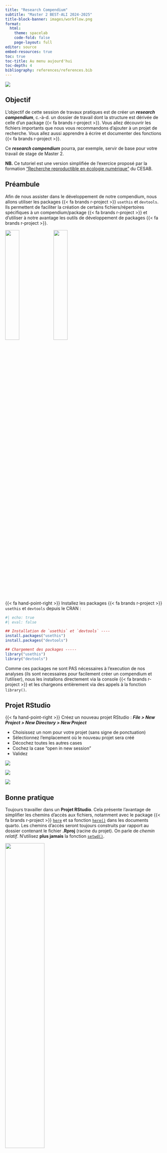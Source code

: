 ```yaml
---
title: "Research Compendium"
subtitle: "Master 2 BEST-ALI 2024-2025"
title-block-banner: images/workflow.png
format:
  html:
    theme: spacelab
    code-fold: false
    page-layout: full
editor: source
embed-resources: true
toc: true
toc-title: Au menu aujourd'hui
toc-depth: 4
bibliography: references/references.bib
---
```


![](images/workflow.png)

::: {.callout-note}
## Objectif

L'objectif de cette session de travaux pratiques est de créer un _**research compendium**_, c.-à-d. un 
dossier de travail dont la structure est dérivée de celle d'un package {{< fa brands r-project >}}.
Vous allez découvrir les fichiers importants que nous vous recommandons d'ajouter à 
un projet de recherche. Vous allez aussi apprendre à écrire et documenter des fonctions {{< fa brands r-project >}}.

Ce _**research compendium**_ pourra, par exemple, servir de base pour votre travail de stage de Master 2.
:::


**NB.** Ce tutoriel est une version simplifiée de l'exercice proposé par la formation ["Recherche reproductible en écologie numérique"](https://rdatatoolbox.github.io/) du CESAB.

## Préambule

Afin de nous assister dans le développement de notre compendium,
nous allons utiliser les packages {{< fa brands r-project >}} 
`usethis` et `devtools`. Ils permettent de faciliter la création de certains fichiers/répertoires
spécifiques à un compendium/package {{< fa brands r-project >}} et d'utiliser à notre avantage les outils de développement de packages {{< fa brands r-project >}}.

::: {layout-ncol=2}

![](images/usethis.png){width="30%"}
![](images/devtools.svg){width="30%"}

:::

{{< fa hand-point-right >}} Installez les packages {{< fa brands r-project >}} `usethis` et `devtools` depuis le CRAN :

```r
#| echo: true
#| eval: false

## Installation de `usethis` et `devtools` ----
install.packages("usethis")
install.packages("devtools")

## Chargement des packages -----
library("usethis")
library("devtools")
```


::: {.callout-note}

Comme ces packages ne sont PAS nécessaires à l'execution de nos analyses (ils sont necessaires pour facilement créer un compendium et l'utiliser), nous les installons directement via la console {{< fa brands r-project >}} et les chargeons entièrement via des appels à la fonction `library()`.

:::



## Projet RStudio

{{< fa hand-point-right >}}  Créez un nouveau projet RStudio : **_File > New Project > New Directory > New Project_**

- Choisissez un nom pour votre projet (sans signe de ponctuation)
- Sélectionnez l'emplacement où le nouveau projet sera créé
- Décochez toutes les autres cases
- Cochez la case "open in new session"
- Validez

::: {layout-ncol=3}

![](images/rstudio_new_project_1.png)

![](images/rstudio_new_project_2.png)

![](images/rstudio_new_project_3.png)

:::

::: {.callout-tip}
## Bonne pratique

Toujours travailler dans un **Projet RStudio**. Cela présente l'avantage de simplifier les chemins d'accès aux fichiers, notamment avec le package {{< fa brands r-project >}} [`here`](https://here.r-lib.org/) et sa fonction [`here()`](https://here.r-lib.org/reference/here.html) dans les documents quarto. Les chemins d'accès seront toujours construits par rapport au dossier contenant le fichier **.Rproj** (racine du projet). On parle de _chemin relatif_. N'utilisez **plus jamais** la fonction [`setwd()`](https://www.rdocumentation.org/packages/base/versions/3.6.2/topics/getwd).

:::

![](images/setwd_VS_rproj.png){width="50%" fig-align="center"}

## Fichier DESCRIPTION

Le fichier **DESCRIPTION** décrit les métadonnées du projet (titre, auteur, description, dépendances requises, etc.). C'est un des éléments essentiels d'un package {{< fa brands r-project >}}. Ici, nous allons le _détourner_ pour l'utiliser dans le cadre d'un compendium afin de bénéficier des outils de développement de packages {{< fa brands r-project >}}. Ajoutons ce fichier avec la fonction `use_description()` de `usethis`.

```r
#| echo: true
#| eval: false

## Ajout d'un fichier DESCRIPTION ----
usethis::use_description(check_name = FALSE)
```

::: {.callout-note}
Notez l'utilisation de `check_name = FALSE` pour pallier les problèmes liés aux restrictions imposées par le CRAN sur les caractères possibles dans les noms de package. 
:::

{{< fa hand-point-right >}} Remplissez les champs utiles du fichier **DESCRIPTION** (Title, Authors@R). Vous pourrez remplir le champ "Description" lorsque vous saurez ce que vous faites.

```
Package: basic_compendium
Title: What the Package Does (One Line, Title Case)
Version: 0.0.0.9000
Authors@R: 
    person("First", "Last", , "first.last@example.com", role = c("aut", "cre"),
           comment = c(ORCID = "YOUR-ORCID-ID"))
Description: What the package does (one paragraph).
License: `use_mit_license()`, `use_gpl3_license()` or friends to pick a
    license
Encoding: UTF-8
Roxygen: list(markdown = TRUE)
RoxygenNote: 7.3.1
```


::: {.callout-tip}
## Bonne pratique

Toujours ajouter un fichier **DESCRIPTION** à la racine du projet. Il permet de décrire le projet et ses auteurs. On le vera ensuite, il est indispensable pour lister les dépendances et les installer facilement.
:::


## Choix d'une Licence

Tout matériel partagé doit disposer d'une licence qui décrit ce qu'il est
possible de faire avec. Ainsi, nous vous recommandons d'ajouter **dès le début du projet** une licence. Pour trouver une licence appropriée à votre projet, rendez-vous, par exemple, sur cette page : <https://chooser-beta.creativecommons.org/>.

Ajoutons la licence [CC-by](https://usethis.r-lib.org/reference/licenses.html) à notre projet avec la fonction `usethis::use_ccby_license()`.

```r
#| echo: true
#| eval: false

## Ajout d'une licence ----
usethis::use_ccby_license()
```

Notez qu'un nouveau fichier a été créé : **LICENSE.md**. Celui-ci détaille le contenu de la license choisie et sera lu par GitHub. Regardez aussi le contenu du fichier **DESCRIPTION** : la section **_License_** a été mise à jour.


::: {.callout-tip}
## Bonne pratique

Toujours ajouter une **LICENSE** à un projet qui sera rendu public. Visitez le site [**creativecommons.org**](https://chooser-beta.creativecommons.org/) pour choisir la plus appropriée à votre projet.

{{< fa lightbulb >}}&nbsp; Si aucune licence n'est renseignée, votre projet est soumis aux règles de la
[No License](https://choosealicense.com/no-permission/) : aucune permission n'est accordée. En
d'autres termes, personne ne peut rien faire avec votre projet (pas d'utilisation, pas de modification, pas de partage, etc.).
:::

:::{.callout-note}

Vous pouvez utiliser le site [**creativecommons.org**](https://chooser-beta.creativecommons.org/) pour obtenir le code source d'un badge reflétant la licence associée à votre compendium :

<p xmlns:cc="http://creativecommons.org/ns#" >This work is licensed under <a href="https://creativecommons.org/licenses/by/4.0/?ref=chooser-v1" target="_blank" rel="license noopener noreferrer" style="display:inline-block;">CC BY 4.0<img style="height:22px!important;margin-left:3px;vertical-align:text-bottom;" src="https://mirrors.creativecommons.org/presskit/icons/cc.svg?ref=chooser-v1" alt=""><img style="height:22px!important;margin-left:3px;vertical-align:text-bottom;" src="https://mirrors.creativecommons.org/presskit/icons/by.svg?ref=chooser-v1" alt=""></a></p>

:::

## Ajout des répertoires

La prochaine étape consiste en la création de sous-répertoires, chacun ayant un rôle précis. Pour cela, utilisez la fonction `dir.create()`.


```r
#| echo: true
#| eval: false

## Ajout de sous-répertoires ----
reps <- c("data", "analyses", "R", "outputs")
lapply(reps, dir.create)

## Plus optimal que ----
# dir.create("data")
# dir.create("analyses")
# dir.create("R")
# dir.create("outputs")

```

::: {.callout-tip}
## Bonne pratique

Un [_**bon Research compendium**_](https://www.youtube.com/watch?v=QuGcoOJKXT8) sera composé de différents sous-répertoires, chacun destiné à accueillir un certain type de fichiers. Par ex. :

- le dossier **data/** contiendra toutes les données brutes nécessaires au projet

- le dossier **outputs/** contiendra tous les résultats générés par les analyses

- le dossier **R/** ne contiendra que des fonctions {{< fa brands r-project >}} (et leurs documentations)

- le dossier **analyses/** contiendra des scripts {{< fa brands r-project >}} (ou des fichiers `.qmd`) qui appeleront les fonctions {{< fa brands r-project >}}. Cette structure peut bien sûr être adaptée selon les besoins et la complexité du projet.

:::


## Données du compendium

Nous voilà fin prêt à travailler !


![un screenshot du pdf réalisé avec le package `magick`, voir le code source dans R/pdf_convert.R ](outputs/williams_natcom_2024.png){fig-align="center"}


Nous utiliserons les données associées à l'étude de @williams_deep_2024 dont voici le résumé :

> Biogeographic history can lead to variation in biodiversity across regions, but it remains unclear how the degree of biogeographic isolation among communities may lead to differences in biodiversity. Biogeographic analyses generally treat regions as discrete units, but species assemblages differ in how much biogeographic history they share, just as species differ in how much evolutionary history they share. Here, we use a continuous measure of biogeographic distance, phylobetadiversity, to analyze the influence of biogeographic isolation on the taxonomic and functional diversity of global mammal and bird assemblages. On average, biodiversity is better predicted by environment than by isolation, especially for birds. However, mammals in deeply isolated regions are strongly influenced by isolation; mammal assemblages in Australia and Madagascar, for example, are much less diverse than predicted by environment alone and contain unique combinations of functional traits compared to other regions. Neotropical bat assemblages are far more functionally diverse than Paleotropical assemblages, reflecting the different trajectories of bat communities that have developed in isolation over tens of millions of years. Our results elucidate how long-lasting biogeographic barriers can lead to divergent diversity patterns, against the backdrop of environmental determinism that predominantly structures diversity across most of the world.


Les auteurs explorent les patrons globaux de dissimilarité phylogénétique des mammifères et des oiseaux au regard de l'environnement et des barrières biogéographiques. Ici nos analyses seront simples, elles visent à apprendre à construire et utiliser un compendium : nous allons rapidement explorer et cartographier les patrons de richesse spécifique pour les oiseaux et les mammifères à l'échelle globale en nous appuyant sur des données générées par @williams_deep_2024.


{{< fa hand-point-right >}} Explorez rapidement les différentes sections de l'article et notez la présence des sections "Data availability" et "Code availability". Les auteurs expliquent comment obtenir les données de base qui soutiennent leurs analyses et fournissent un lien vers le *compendium* associé à leur article.

::: {.callout-note}

Vous pouvez télécharger l'article (en open access) dans un sous répertoire `references` pour y avoir accès facilement.

```r
#| echo: true
#| eval: false

## Ajout de sous-répertoires ----
reps <- c("data", "analyses", "R", "outputs", "references")
lapply(reps, dir.create, showWarnings = FALSE)

```

:::


{{< fa hand-point-right >}} Rendez-vous sur le [dépôt github](https://github.com/pwilliams0/Biogeography_and_global_diversity) associé à l'article, explorez le README et le contenu. Pensez-vous pouvoir reproduire (facilement) les analyses de @williams_deep_2024 à l'aide du compendium ?

{{< fa hand-point-right >}} Localisez les fichiers contenant les informations de richesse spécifique pour les oiseaux et les mammifères, notez leurs urls (attention à ne pas récupérer l'url de la page github qui affiche le fichier de données formaté, mais bien l'url du fichier -> bouton "Raw" en haut à droite).

{{< fa hand-point-right >}} Localisez aussi la couche "shapefile" qui correspond à la grille globale utilisée par les auteurs (attention le format "shp" est pénible, il y a plusieurs fichiers pour une seule couche vectorielle).

## Implémentation des fonctions

::: {.callout-note}
## Objectif

Dans cette partie nous allons écrire 2 fonctions {{< fa brands r-project >}} qui vont permettre de télécharger les fichiers de données hébergés sur le dépôt GitHub mentionné ci-dessus. Les fichiers seront enregistrés dans le dossier **data/**.
:::

### Création d'un fichier dans R/

Nous allons d'abord créer un fichier {{< fa brands r-project >}} dans lequel nous écrirons le code source de nos fonctions.

{{< fa hand-point-right >}} Utilisez la fonction [`usethis::use_r()`](https://usethis.r-lib.org/reference/use_r.html) pour créer un fichier `functions.R` dans le dossier **R/**.

```r
#| echo: true
#| eval: false

## Creation d'un fichier functions.R dans R/ --
usethis::use_r("functions")

```


### Écriture des fonctions

Nous allons tout d'abord utiliser la fonction [`utils::download.file()`](https://www.rdocumentation.org/packages/utils/versions/3.6.2/topics/download.file) pour développer un code qui télécharge les données de richesse spécifique pour les oiseaux :

```r
#| echo: true
#| eval: false

## File name ----
filename <- "bird_SR_cells.csv"

## GitHub directory URL ----
url <- "https://raw.githubusercontent.com/pwilliams0/Biogeography_and_global_diversity/refs/heads/main/Data/"

## Complete data source url ----
source_url <- paste0(url, filename)

## Destination ---- 
dest_dir  <- "data"
dest_path <- file.path(dest_dir, filename)

## Download file ----
utils::download.file(url      = source_url,
                     destfile = dest_path,
                     mode     = "wb")

```

::: {.callout-note}

- Ici nous déclarons le nom du fichier une seule fois et nous nous en servons pour créer l'url de la source des données `source_url` puis le chemin de destination du téléchargement `dest_path`.

- Notez l'utilisation de `paste0()` pour l'url et de `file.path` pour le chemin.

- Notez les commentaires et les indentations pour faciliter la lecture du code.

:::

Pour "transformer" ce code en fonction nous allons l'encapsuler dans une déclaration de fonction {{< fa brands r-project >}}, ici nous choisissons d'appeler la fonction `dl_bird_sr` (pour "download bird species richness") :

```r
#| echo: true
#| eval: false

dl_bird_sr <- function() {
  
  ## File name ----
  filename <- "bird_SR_cells.csv"
  
  ## GitHub directory URL ----
  url <- "https://raw.githubusercontent.com/pwilliams0/Biogeography_and_global_diversity/refs/heads/main/Data/"

  ## Complete file url ----
  file_url <- paste0(url, filename)
  
  ## Destination ---- 
  dest_dir  <- "data"
  dest_path <- file.path(dest_dir, filename)
  
  
  ## Download file ----
  utils::download.file(url      = file_url,
                       destfile = dest_path,
                       mode     = "wb")
  
  return(dest_path)
  
}
```


::: {.callout-note}

- Une fonction est un objet {{< fa brands r-project >}} comme les autres : on doit choisir son nom et on utilise le symbole d'attribution `<-` pour la déclarer.

- On utilise `return()` en fin de fonction pour retourner à l'utilisateur le résultat de la fonction. Ici on renvoit simplement le chemin de destination du téléchargement.

- Cette fonction n'a pas de *paramètres* (les parenthèses après `function` sont vides : `<- function()`) : aucune information n'est nécessaire à son fonctionnement, la fonction télécharge les données pour les oiseaux, c'est tout.

:::

Nous allons éxecuter notre fonction. Il faut d'abord la rendre disponible à l'utilisation.

{{< fa hand-point-right >}} pour cela il suffit de sélectioner sa définition et de la charger dans la console `ctrl + entrée`.

{{< fa hand-point-right >}} Observez votre environnement, la fonction apparaît.

pour éxecuter la fonction il suffit de l'appeler dans la console :

```r
#| echo: true
#| eval: false

dl_bird_sr()

```

Plutôt que de créer une deuxième fonction pour les mammifères nous allons modifier notre fonction pour avoir le choix entre plusieurs fichiers à télécharger (par exemple la richesse spécifique des oiseaux OU celle des mammifères).

{{< fa bulb >}} Nous pouvons ajouter un *paramètre* à notre fonction. Le paramètre devra être renseigné à l'utilisation et sa valeur sera observée par le code de la fonction pour choisir quel fichier télécharger :


```r
#| echo: true
#| eval: false

download_sr <- function(taxon) {
  
  ## Inform about the data being downloaded
  message("# ---- Downloading data for taxon: ", taxon)
  
  ## File name ----
  if (taxon == "bird") filename <- "bird_SR_cells.csv"
  if (taxon == "mamm") filename <- "mamm_SR_cells.csv"
  
  ## GitHub directory URL ----
  url <- "https://raw.githubusercontent.com/pwilliams0/Biogeography_and_global_diversity/refs/heads/main/Data/"

  ## Complete file url ----
  file_url <- paste0(url, filename)
  
  ## Destination ---- 
  dest_dir  <- "data"
  dest_path <- file.path(dest_dir, filename)
  
  ## Download file ----
  utils::download.file(url      = file_url,
                       destfile = dest_path,
                       mode     = "wb")
  
  return(dest_path)
  
}
```

::: {.callout-note}

- Le nom de la fonction à changé ...

- On utilise `if ()` pour observer la valeur de `taxon` renseignée par l'utilisateur.

- On utilise `==` pour tester l'égalité de 2 valeurs (`!=`, `<`, `<=`, `>`, `>=` pour les autres comapraisons)

- On devra obligatoirement renseigner une valeur pour `taxon` lors de l'utilisation de la fonction. Sinon elle ne saura pas quel fichier télécharger : `download_sr(taxon = "bird")` ou `download_sr(taxon = "mamm")`.

- Si on ne renseigne pas de valeur pour `taxon` ou si on reseigne une valeur différente de `"bird"` ou `"mamm"`, alors la fonction échoue et renvoit un message d'erreur. C'est une bonne chose !

:::

Nous allons utiliser cette fonction plus tard, patience. En attendant nettoyons notre environnement car la bonne pratique est de charger les fonctions via un autre mécanisme que nous verrons plus tard.


```r
#| echo: true
#| eval: false

rm(dl_bird_sr)

rm(download_sr)

```

::: {.callout-tip}
## Bonne pratique

**Ecrivez des fonctions** : on parle de _Factorisation de code_. Cela rendra votre code plus clair et plus facilement réutilisable. Placez toujours vos fonctions {{< fa brands r-project >}} dans le dossier **R/**. Si vous utilisez des fonctions de dépendances externes, priviligiez cette écriture : `package::fonction()`.
:::

{{< fa hand-point-right >}} Écrivez une fonction `dl_grid_cells` qui télécharge les fichiers "shapefile" de la grille globale.

```r
#| echo: true
#| eval: false


dl_grid_cells <- function() {
  
  ## Inform about the data being downloaded
  message("# ---- Downloading the global grid")
  
  ## File names ----
  base_name <- "global_cells"
  extensions <- c(".shp", ".shx", ".prj", ".dbf")
  filenames <- paste0(base_name, extensions)
  
  ## GitHub directory URL ----
  url <- "https://raw.githubusercontent.com/pwilliams0/Biogeography_and_global_diversity/refs/heads/main/Data/"

  ## Complete file url ----
  file_urls <- paste0(url, filenames)
  
  ## Destination ---- 
  dest_dir  <- "data"
  dest_paths <- file.path(dest_dir, filenames)
  
  ## Download files ----
  lapply(1:length(file_urls), function(i) {
    message("-> ", base_name, extensions[i])
    utils::download.file(url      = file_urls[i],
                         destfile = dest_paths[i],
                         mode     = "wb")
  })
  
  return(dest_paths)
  
  
}

```

Documentez la fonction svp.



## Documentation 

Maintenant, documentez votre/vos fonctions. C'est **essentiel !** Pour cela,
ajoutez un entête [**roxygen2**](https://roxygen2.r-lib.org/articles/roxygen2.html) à vos fonctions. Cette syntaxe permet de documenter efficacement toute fonction {{< fa brands r-project >}}.

Cette entête devra contenir (a minima) un titre, une description de chaque argument et le retour de la fonction.

{{< fa lightbulb >}} Pour ajouter une entête **roxygen2** à une fonction existente utlisez le menu **_Code > Insert Roxygen Skeleton_**.

**Proposition de documentation** (explorez)


```r
#| echo: true
#| eval: false

#' Download Species Richness Data from Williams et al. 2024
#'
#' @param taxon (bird, mamm) the taxon for which data are downloaded
#' 
#' @return the path to the downloaded file
#' @export
#'
download_sr <- function(taxon) { ... }
```


**Optionnel :** transpilez vos entêtes **roxygen2** en fichiers `.Rd`, seuls fichiers acceptés par {{< fa brands r-project >}} pour documenter des fonctions. Ces fichiers `.Rd` seront stockés dans le dossier **man/**.

```r
#| echo: true
#| eval: false

## Génération de la doc ----
devtools::document()
```

L'aide de votre fonction est maintenant accessible via `?nom_fonction`.


::: {.callout-tip}
## Bonne pratique

Pensez aux autres (et au vous du futur) : **documentez toujours** votre code. Un code sans documentation est inutile. Utilisez les entêtes **roxygen2** pour documenter vos fonctions {{< fa brands r-project >}}, de simples commentaires pour documenter du code et des `README` pour tout le reste.
:::


## Ajout des dépendances 

Nos fonctions contiennent une dépendance à un package externe : [`utils`](https://www.rdocumentation.org/packages/utils/versions/3.6.2). Nous devons ajouter cette dépendance au fichier **DESCRIPTION**. Pour cela, nous allons utiliser la fonction `usethis::use_package()`.

```r
#| echo: true
#| eval: false

## Ajout de dépendances ----
usethis::use_package("utils")
```

Regardez le contenu du fichier **DESCRIPTION**. Par défaut, les packages requis sont listés sous le tag **_Imports_**. Ainsi, pour utiliser une fonction externe, il faudra l'appeler par `package::fonction()`.

Si vous remplacer le tag **_Imports_** par **_Depends_** (`?usethis::use_package()`), l'utilisation de la fonction [`devtools::load_all()`](https://www.rdocumentation.org/packages/devtools/versions/2.4.5/topics/load_all) (voir plus bas) aura le même effet qu'un [`library()`](https://www.rdocumentation.org/packages/base/versions/3.6.2/topics/library) et vous pourrez utiliser une fonction externe par `fonction()`. C'est pratique pour les packages comme `ggplot2` qui demande de nombreux appels à leurs fonctions pour réaliser une tâche.

```r
#| echo: true
#| eval: false

## Ajout de dépendances ----
usethis::use_package("ggplot2", type = "Depends")
```

::: {.callout-tip}
## Bonne pratique

Listez toujours les **packages requis dans le fichier DESCRIPTION**. Ainsi, vous centralisez la liste des packages requis en un seul endroit.

En plus de la description du projet, il permet de lister les packages dont le projet dépend (tags **_Imports_**, **_Depends_** et **_Remotes_**). Avec ce fichier, plus besoin d'utiliser les fonctions [`install.packages()`](https://www.rdocumentation.org/packages/utils/versions/3.6.2/topics/install.packages) et [`library()`](https://www.rdocumentation.org/packages/base/versions/3.6.2/topics/library). 

Elles seront remplacées respectivement par [`devtools::install_deps()`](https://www.rdocumentation.org/packages/devtools/versions/2.4.5/topics/install_deps) et [`devtools::load_all()`](https://www.rdocumentation.org/packages/devtools/versions/2.4.5/topics/load_all).

J'ai besoin d'un nouveau package pour mes analyses, j'utilise **toujours** la procédure suivante :

- je renseigne le package dans DESCRIPTION

- j'execute `devtools::install_deps()` pour l'installer

- j'execute `devtools::load_all()` si j'utilise le champ "Depends" pour pouvoir utliser les fonctions du package (c'est mal), sinon j'utilise (toujours) `package::fonction`.

:::

## Chargement du projet 

Maintenant que notre compendium contient les éléments clés d'un package {{< fa brands r-project >}}, c.-à-d. un fichier **DESCRIPTION** et un répertoire **R/**, nous pouvons utiliser les outils de développement des packages {{< fa brands r-project >}}.

Les fonctions {{< fa brands r-project >}} stockées dans le dossier **R/** doivent être chargées avec la fonction [`devtools::load_all()`](https://www.rdocumentation.org/packages/devtools/versions/2.4.5/topics/load_all).

Cette fonction vient remplacer la fonction [`source()`](https://www.rdocumentation.org/packages/base/versions/3.6.2/topics/source) (et la fonction [`library()`](https://www.rdocumentation.org/packages/base/versions/3.6.2/topics/library) si les packages requis sont listés sous le tag **_Depends_** dans le fichier **DESCRIPTION**).

Après chaque modification d'une fonction {{< fa brands r-project >}}, n'oubliez pas d'exécuter la fonction [`devtools::load_all()`](https://www.rdocumentation.org/packages/devtools/versions/2.4.5/topics/load_all).


Essayez ces deux fonctions.

```r
#| echo: true
#| eval: false

## Installation des packages manquants ----
devtools::install_deps()

## Chargement des packages et fonctions R ----
devtools::load_all()
```

::: {.callout-tip}
## Bonne pratique

Avec un dossier **R/**, vous pouvez utiliser la fonction [`devtools::load_all()`](https://www.rdocumentation.org/packages/devtools/versions/2.4.5/topics/load_all) (chargement du projet) au lieu de [`library()`](https://www.rdocumentation.org/packages/base/versions/3.6.2/topics/library) et [`source()`](https://www.rdocumentation.org/packages/base/versions/3.6.2/topics/source).

:::


## Appel aux fonctions 

Jusqu'à présent, nous n'avons fait que définir des fonctions {{< fa brands r-project >}}, mais nous ne les avons pas exécutées. Nous allons créer notre premier script {{< fa brands r-project >}} dans le dossier **analyses/**. Celui-ci aura pour objectif d'appeler les fonctions {{< fa brands r-project >}} définies précédemment pour télécharger les données.

Créez un nouveau script {{< fa brands r-project >}} comme suit et éditez-le: 

```r
#| echo: true
#| eval: false

## Ajout d'un script R ----
utils::file.edit("analyses/download-data.R")
```


**Proposition de contenu**


```r
#| echo: true
#| eval: false

# Download project raw data
#
# This script will download bird and mammal species richness data and the global grid
# from Williams et al. 2024. The files will be stored in `data/`.
# 
# All functions used in the script have been developed for this project
# and can be found in the folder R/.
#
# Jane Doe <jane.doe@mail.me>

## Download SR data ----

### birds
download_sr("bird")

### mammals
download_sr("mamm")

## Download the global grid ----
dl_grid_cells()

```


## Ajout d'un make.R 

Afin d'automatiser notre projet, nous allons créer un script {{< fa brands r-project >}} à la racine du projet. Nous l'appelerons, par convention, **make.R**. Celui-ci aura deux objectifs : 1) mettre en place le projet et 2) exécuter le projet. L'idée est de n'exécuter que ce script.

{{< fa hand-point-right >}} Créez un fichier `make.R` à la racine du projet, placez-y une entête informative (le nom du compendium, le nom du fichier, votre email). Placez-y aussi les appels à `devtools::install_deps()` pour installer les dépendences et `devtools::load_all()` pour charger les fonctions que vous avez écrites.


```r
#| echo: true
#| eval: false

## Ajout du make ----
utils::file.edit("make.R")
```


Contenu du make.R :

```r
#| echo: true
#| eval: false

############################################################
# Basic Compendium
# francois.guilhaumon@ird.fr
# make.R
############################################################

# create directories ----
reps <- c("data", "analyses", "R", "outputs", "references")
lapply(reps, dir.create, showWarnings = FALSE)

# install the project dependencies listed in DESCRIPTION ----
devtools::install_deps()

# load the project functions ----
devtools::load_all()

```


::: {.callout-tip}
## Bonne pratique

Un **fichier make.R** placé à la racine du projet permet de facilement mettre en place le projet (installation et chargement des packages requis et des fonctions {{< fa brands r-project >}}) et d'exécuter les différentes analyses de manière séquentielle (en sourçant les scripts {{< fa brands r-project >}} qui appellent eux-même les fonctions {{< fa brands r-project >}}). C'est la **porte d'entrée des analyses**.

:::

{{< fa hand-point-right >}} Finalement, ajoutez une ligne dans le fichier **make.R** qui permettra d'exécuter le script {{< fa brands r-project >}} `analyses/download-data.R`.
Utilisez la fonction [`source()`](https://www.rdocumentation.org/packages/base/versions/3.6.2/topics/source) pour cela.


```r
#| echo: true
#| eval: false

############################################################
# Basic Compendium
# francois.guilhaumon@ird.fr
# make.R
############################################################

# create directories ----
reps <- c("data", "analyses", "R", "outputs", "references")
lapply(reps, dir.create, showWarnings = FALSE)

# install the project dependencies listed in DESCRIPTION ----
devtools::install_deps()

# load the project functions ----
devtools::load_all()

# download the project data ----
source("analyses/download-data.R")

```

Pour charger le projet et lancer les analyses, il suffit d'exécuter ce fichier **make.R**.


::: {.callout-tip}
## Bonne pratique

Le dossier **analyses/** contient les scripts {{< fa brands r-project >}} qui appellent les fonctions {{< fa brands r-project >}} stockées dans le dossier **R/**. Il peut être ignoré dans le cas de simples analyses. Le code de l'analyse devra alors se trouver dans le **make.R**. A contrario, dans le cas d'analyses complexes, n'hésitez pas à multiplier les scripts {{< fa brands r-project >}} (plutôt que d'avoir un seul gros script).
:::

## Ajout d'un README 

Un jour, sûrement, vous verrez comment envoyer ce projet sur GitHub. Pour l'instant, nous allons légèrement anticiper et ajouter un `README` à notre compendium. Ce sera la **vitrine du projet**. Les rôles d'un `README` sont : 1) de présenter le projet, 2) d'expliquer son contenu, et 3) d'expliquer comment l'installer et l'utiliser.

Pour cela, vous allez ajouter un `README.md` (fichier **Markdown**) à la racine de votre projet.

```r
#| echo: true
#| eval: false

## Ajout d'un README ----
utils::file.edit("README.md")
```


```

# Basic Compendium

This commpendium takes as example the data associated with the study of Williams et al. (2024) to exemplify the structure of a basic research compendium:
  
>  Williams, P.J., Zipkin, E.F. & Brodie, J.F. Deep biogeographic barriers explain divergent global vertebrate communities. Nat Commun 15, 2457 (2024). https://doi.org/10.1038/s41467-024-46757-z

## Usage

The analyses can be run by executing the commands in [make.R](make.R).

[ ... ]

```

::: {.callout-important}
N'oubliez pas aussi d'éditer les sections **_Title_** et **_Description_** du fichier **DESCRIPTION**.

:::

::: {.callout-tip}
## Bonne pratique

Ajoutez un **README** à votre projet afin d'aider l'utilisateur à comprendre votre projet. 
:::

## Encore des fonctions !

Maintenant que nous avons impélmenté l'étape de téléchargement des données brutes. Nous pouvons les préparer en vue de futures analyses (étape de préparation des données). Nous disposons de deux fichiers csv qui nous renseignent sur la richesse spécifique dans chaque cellule de la grille globale, pour laquelle nous avons un shapefile. Pour importer et manipuler des données spatiales sous {{< fa brands r-project >}}, le package [`sf`](https://r-spatial.github.io/sf/) est très pertinent.

Créons une fonction qui

- importe le shapefile de la grille globale (fonction [`sf::st_read`](https://r-spatial.github.io/sf/reference/st_read.html)),

- les données contenues dans les deux fichiers csv,

- augmente la table d'attributs de la grille avec les données de richesse (fonction `dplyr::left_join`)

dans le fichier `R/functions.R`.

```r

gather_raw_data <- function() {
  
  ## import the global grid ----
  grid <- sf::st_read("data/global_cells.shp") #head(grid)
  
  ## import richness data ----
  mamm_sr <- read.csv("data/mamm_SR_cells.csv", row.names = 1)
  names(mamm_sr)[names(mamm_sr) == "SR"] <- "mamm_sr"
  bird_sr <- read.csv("data/bird_SR_cells.csv", row.names = 1)
  names(bird_sr)[names(bird_sr) == "SR"] <- "bird_sr"
  
  ## add richness data to the grid
  grid <- dplyr::left_join(grid, mamm_sr, by = "cell_id")
  grid <- dplyr::left_join(grid, bird_sr, by = "cell_id")
  
  ## il y a une majuscule a Realm !!
  names(grid) <- tolower(names(grid))
  
  ## show the data ?
  # plot(grid["mamm_sr"], border = NA)
  # plot(grid["bird_sr"], border = NA)

  
  grid
  
}


```

Documentez la fonction svp.

[...]

## Crédits

L'exercice de la formation ["Recherche reproductible en écologie numérique"](https://rdatatoolbox.github.io/) du CESAB à été créé par [Nicolas Casajus](https://nicolascasajus.fr/). Les illustrations ont été créées par [Allison_horst](https://https://allisonhorst.com/).


